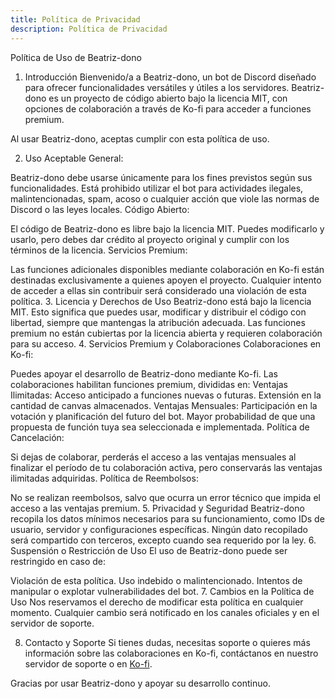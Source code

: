 ```yaml
---
title: Política de Privacidad
description: Política de Privacidad
---
```


Política de Uso de Beatriz-dono
1. Introducción
Bienvenido/a a Beatriz-dono, un bot de Discord diseñado para ofrecer funcionalidades versátiles y útiles a los servidores. Beatriz-dono es un proyecto de código abierto bajo la licencia MIT, con opciones de colaboración a través de Ko-fi para acceder a funciones premium.

Al usar Beatriz-dono, aceptas cumplir con esta política de uso.

2. Uso Aceptable
General:

Beatriz-dono debe usarse únicamente para los fines previstos según sus funcionalidades.
Está prohibido utilizar el bot para actividades ilegales, malintencionadas, spam, acoso o cualquier acción que viole las normas de Discord o las leyes locales.
Código Abierto:

El código de Beatriz-dono es libre bajo la licencia MIT. Puedes modificarlo y usarlo, pero debes dar crédito al proyecto original y cumplir con los términos de la licencia.
Servicios Premium:

Las funciones adicionales disponibles mediante colaboración en Ko-fi están destinadas exclusivamente a quienes apoyen el proyecto. Cualquier intento de acceder a ellas sin contribuir será considerado una violación de esta política.
3. Licencia y Derechos de Uso
Beatriz-dono está bajo la licencia MIT. Esto significa que puedes usar, modificar y distribuir el código con libertad, siempre que mantengas la atribución adecuada.
Las funciones premium no están cubiertas por la licencia abierta y requieren colaboración para su acceso.
4. Servicios Premium y Colaboraciones
Colaboraciones en Ko-fi:

Puedes apoyar el desarrollo de Beatriz-dono mediante Ko-fi. Las colaboraciones habilitan funciones premium, divididas en:
Ventajas Ilimitadas:
Acceso anticipado a funciones nuevas o futuras.
Extensión en la cantidad de canvas almacenados.
Ventajas Mensuales:
Participación en la votación y planificación del futuro del bot.
Mayor probabilidad de que una propuesta de función tuya sea seleccionada e implementada.
Política de Cancelación:

Si dejas de colaborar, perderás el acceso a las ventajas mensuales al finalizar el período de tu colaboración activa, pero conservarás las ventajas ilimitadas adquiridas.
Política de Reembolsos:

No se realizan reembolsos, salvo que ocurra un error técnico que impida el acceso a las ventajas premium.
5. Privacidad y Seguridad
Beatriz-dono recopila los datos mínimos necesarios para su funcionamiento, como IDs de usuario, servidor y configuraciones específicas.
Ningún dato recopilado será compartido con terceros, excepto cuando sea requerido por la ley.
6. Suspensión o Restricción de Uso
El uso de Beatriz-dono puede ser restringido en caso de:

Violación de esta política.
Uso indebido o malintencionado.
Intentos de manipular o explotar vulnerabilidades del bot.
7. Cambios en la Política de Uso
Nos reservamos el derecho de modificar esta política en cualquier momento. Cualquier cambio será notificado en los canales oficiales y en el servidor de soporte.

8. Contacto y Soporte
Si tienes dudas, necesitas soporte o quieres más información sobre las colaboraciones en Ko-fi, contáctanos en nuestro servidor de soporte o en [Ko-fi](https://ko-fi.com/frovahappy).

Gracias por usar Beatriz-dono y apoyar su desarrollo continuo.